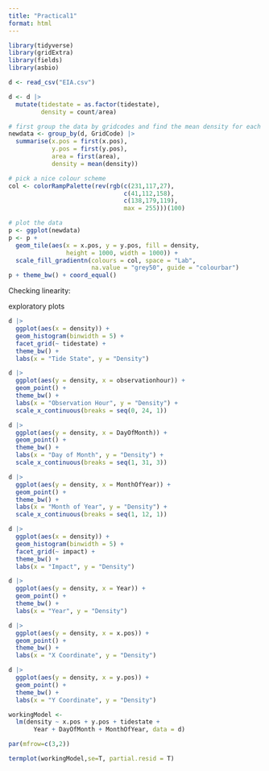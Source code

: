 ```yaml
---
title: "Practical1"
format: html
---
```


```r
library(tidyverse)
library(gridExtra)
library(fields)
library(asbio)
```

```r
d <- read_csv("EIA.csv")

d <- d |>
  mutate(tidestate = as.factor(tidestate),
         density = count/area)
```

```r
# first group the data by gridcodes and find the mean density for each cell
newdata <- group_by(d, GridCode) |>
  summarise(x.pos = first(x.pos), 
            y.pos = first(y.pos), 
            area = first(area), 
            density = mean(density))

# pick a nice colour scheme
col <- colorRampPalette(rev(rgb(c(231,117,27), 
                                c(41,112,158), 
                                c(138,179,119), 
                                max = 255)))(100)

# plot the data
p <- ggplot(newdata)
p <- p + 
  geom_tile(aes(x = x.pos, y = y.pos, fill = density, 
                height = 1000, width = 1000)) + 
  scale_fill_gradientn(colours = col, space = "Lab", 
                       na.value = "grey50", guide = "colourbar")
p + theme_bw() + coord_equal()
```

Checking linearity:

exploratory plots

```r
d |>
  ggplot(aes(x = density)) +
  geom_histogram(binwidth = 5) +
  facet_grid(~ tidestate) +
  theme_bw() +
  labs(x = "Tide State", y = "Density")

d |>
  ggplot(aes(y = density, x = observationhour)) +
  geom_point() +
  theme_bw() +
  labs(x = "Observation Hour", y = "Density") +
  scale_x_continuous(breaks = seq(0, 24, 1))

d |>
  ggplot(aes(y = density, x = DayOfMonth)) +
  geom_point() +
  theme_bw() +
  labs(x = "Day of Month", y = "Density") +
  scale_x_continuous(breaks = seq(1, 31, 3))

d |>
  ggplot(aes(y = density, x = MonthOfYear)) +
  geom_point() +
  theme_bw() +
  labs(x = "Month of Year", y = "Density") +
  scale_x_continuous(breaks = seq(1, 12, 1))

d |>
  ggplot(aes(x = density)) +
  geom_histogram(binwidth = 5) +
  facet_grid(~ impact) +
  theme_bw() +
  labs(x = "Impact", y = "Density")

d |>
  ggplot(aes(y = density, x = Year)) +
  geom_point() +
  theme_bw() +
  labs(x = "Year", y = "Density") 

d |>
  ggplot(aes(y = density, x = x.pos)) +
  geom_point() +
  theme_bw() +
  labs(x = "X Coordinate", y = "Density")

d |>
  ggplot(aes(y = density, x = y.pos)) +
  geom_point() +
  theme_bw() +
  labs(x = "Y Coordinate", y = "Density")
```

```r
workingModel <- 
  lm(density ~ x.pos + y.pos + tidestate +
       Year + DayOfMonth + MonthOfYear, data = d)

par(mfrow=c(3,2))

termplot(workingModel,se=T, partial.resid = T)
```











